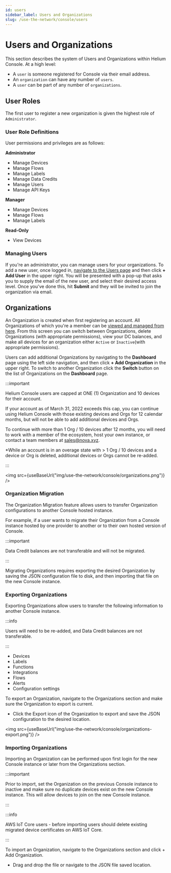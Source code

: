 ```yaml
---
id: users
sidebar_label: Users and Organizations
slug: /use-the-network/console/users
---
```


# Users and Organizations


This section describes the system of Users and Organizations within Helium
Console. At a high level:

- A `user` is someone registered for Console via their email address.
- An `organization` can have any number of `users`.
- A `user` can be part of any number of `organizations`.

## User Roles

The first user to register a new organization is given the highest role of
`Administrator`.

### User Role Definitions

User permissions and privileges are as follows:

**Administrator**

- Manage Devices
- Manage Flows
- Manage Labels
- Manage Data Credits
- Manage Users
- Manage API Keys

**Manager**

- Manage Devices
- Manage Flows
- Manage Labels

**Read-Only**

- View Devices

### Managing Users

If you're an administrator, you can manage users for your organizations. To add
a new user, once logged in,
[navigate to the Users page](https://console.helium.com/users) and then click
**+ Add User** in the upper right. You will be presented with a pop-up that asks
you to supply the email of the new user, and select their desired access level.
Once you've done this, hit **Submit** and they will be invited to join the
organization via email.

## Organizations

An Organization is created when first registering an account. All Organizations
of which you're a member can be
[viewed and managed from here](https://console.helium.com/organizations). From
this screen you can switch between Organizations, delete Organizations (with
appropriate permissions), view your DC balances, and make all devices for an
organization either `Active` or `Inactive`(with appropriate permissions).

Users can add additional Organizations by navigating to the **Dashboard** page
using the left side navigation, and then click **+ Add Organization** in the
upper right. To switch to another Organization click the **Switch** button on
the list of Organizations on the **Dashboard** page.

:::important

Helium Console users are capped at ONE (1) Organization and 10 devices for their
account.

If your account as of March 31, 2022 exceeds this cap, you can continue using
Helium Console with those existing devices and Orgs for 12 calendar months, but
will not be able to add additional devices and Orgs.

To continue with more than 1 Org / 10 devices after 12 months, you will need to
work with a member of the ecosystem, host your own instance, or contact a team
members at sales@nova.xyz.

\*While an account is in an overage state with > 1 Org / 10 devices and a device
or Org is deleted, additional devices or Orgs cannot be re-added.

:::

<img src={useBaseUrl("img/use-the-network/console/organizations.png")} />

### Organization Migration

The Organization Migration feature allows users to transfer Organization
configurations to another Console hosted instance.

For example, if a user wants to migrate their Organization from a Console
instance hosted by one provider to another or to their own hosted version of
Console.

:::important

Data Credit balances are not transferable and will not be migrated.

:::

Migrating Organizations requires exporting the desired Organization by saving
the JSON configuration file to disk, and then importing that file on the new
Console instance.

### Exporting Organizations

Exporting Organizations allow users to transfer the following information to
another Console instance.

:::info

Users will need to be re-added, and Data Credit balances are not transferable.

:::

- Devices
- Labels
- Functions
- Integrations
- Flows
- Alerts
- Configuration settings

To export an Organization, navigate to the Organizations section and make sure
the Organization to export is current.

- Click the Export icon of the Organization to export and save the JSON
  configuration to the desired location.

<img src={useBaseUrl("img/use-the-network/console/organizations-export.png")} />

### Importing Organizations

Importing an Organization can be performed upon first login for the new Console
instance or later from the Organizations section.

:::important

Prior to import, set the Organization on the previous Console instance to
inactive and make sure no duplicate devices exist on the new Console instance.
This will allow devices to join on the new Console instance.

:::

:::info

AWS IoT Core users - before importing users should delete existing migrated
device certificates on AWS IoT Core.

:::

To import an Organization, navigate to the Organizations section and click + Add
Organization.

- Drag and drop the file or navigate to the JSON file saved location.
